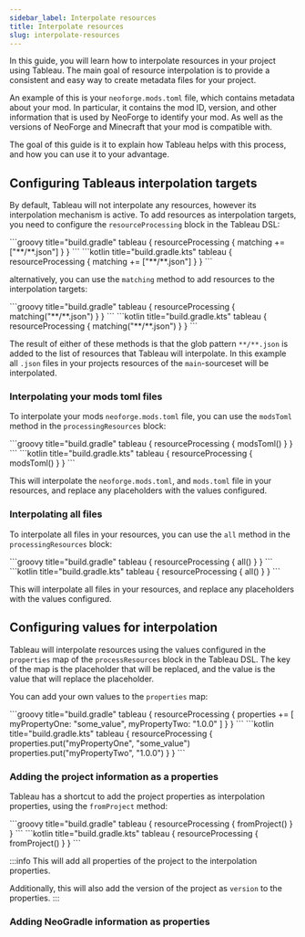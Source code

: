 ```yaml
---
sidebar_label: Interpolate resources
title: Interpolate resources
slug: interpolate-resources
---
```



In this guide, you will learn how to interpolate resources in your project using Tableau.
The main goal of resource interpolation is to provide a consistent and easy way to create metadata files for your project.

An example of this is your `neoforge.mods.toml` file, which contains metadata about your mod.
In particular, it contains the mod ID, version, and other information that is used by NeoForge to identify your mod.
As well as the versions of NeoForge and Minecraft that your mod is compatible with.

The goal of this guide is it to explain how Tableau helps with this process, and how you can use it to your advantage.

## Configuring Tableaus interpolation targets
By default, Tableau will not interpolate any resources, however its interpolation mechanism is active.
To add resources as interpolation targets, you need to configure the `resourceProcessing` block in the Tableau DSL:

<Tabs groupId="gradle-code">
    <TabItem value="groovy" label="Groovy">
        ```groovy title="build.gradle"
        tableau {
            resourceProcessing {
                matching += ["**/**.json"]
            }
        }
        ```
    </TabItem>
    <TabItem value="kotlin" label="Kotlin">
        ```kotlin title="build.gradle.kts"
        tableau {
            resourceProcessing {
                matching += ["**/**.json"]
            }
        }
        ```
    </TabItem>
</Tabs>

alternatively, you can use the `matching` method to add resources to the interpolation targets:

<Tabs groupId="gradle-code">
    <TabItem value="groovy" label="Groovy">
        ```groovy title="build.gradle"
        tableau {
            resourceProcessing {
                matching("**/**.json")
            }
        }
        ```
    </TabItem>
    <TabItem value="kotlin" label="Kotlin">
        ```kotlin title="build.gradle.kts"
        tableau {
            resourceProcessing {
                matching("**/**.json")
            }
        }
        ```
    </TabItem>
</Tabs>

The result of either of these methods is that the glob pattern `**/**.json` is added to the list of resources that Tableau will interpolate.
In this example all `.json` files in your projects resources of the `main`-sourceset will be interpolated.

### Interpolating your mods toml files
To interpolate your mods `neoforge.mods.toml` file, you can use the `modsToml` method in the `processingResources` block:

<Tabs groupId="gradle-code">
    <TabItem value="groovy" label="Groovy">
        ```groovy title="build.gradle"
        tableau {
            resourceProcessing {
                modsToml()
            }
        }
        ```
    </TabItem>
    <TabItem value="kotlin" label="Kotlin">
        ```kotlin title="build.gradle.kts"
        tableau {
            resourceProcessing {
                modsToml()
            }
        }
        ```
    </TabItem>
</Tabs>

This will interpolate the `neoforge.mods.toml`, and `mods.toml` file in your resources, and replace any placeholders with the values configured.

### Interpolating all files
To interpolate all files in your resources, you can use the `all` method in the `processingResources` block:

<Tabs groupId="gradle-code">
    <TabItem value="groovy" label="Groovy">
        ```groovy title="build.gradle"
        tableau {
            resourceProcessing {
                all()
            }
        }
        ```
    </TabItem>
    <TabItem value="kotlin" label="Kotlin">
        ```kotlin title="build.gradle.kts"
        tableau {
            resourceProcessing {
                all()
            }
        }
        ```
    </TabItem>
</Tabs>

This will interpolate all files in your resources, and replace any placeholders with the values configured.

## Configuring values for interpolation
Tableau will interpolate resources using the values configured in the `properties` map of the `processResources` block in the Tableau DSL.
The key of the map is the placeholder that will be replaced, and the value is the value that will replace the placeholder.

You can add your own values to the `properties` map:

<Tabs groupId="gradle-code">
    <TabItem value="groovy" label="Groovy">
        ```groovy title="build.gradle"
        tableau {
            resourceProcessing {
                properties += [
                    myPropertyOne: "some_value",
                    myPropertyTwo: "1.0.0"
                ]
            }
        }
        ```
    </TabItem>
    <TabItem value="kotlin" label="Kotlin">
        ```kotlin title="build.gradle.kts"
        tableau {
            resourceProcessing {
                properties.put("myPropertyOne", "some_value")
                properties.put("myPropertyTwo", "1.0.0")
            }
        }
        ```
    </TabItem>
</Tabs>

### Adding the project information as a properties
Tableau has a shortcut to add the project properties as interpolation properties, using the `fromProject` method:

<Tabs groupId="gradle-code">
    <TabItem value="groovy" label="Groovy">
        ```groovy title="build.gradle"
        tableau {
            resourceProcessing {
                fromProject()
            }
        }
        ```
    </TabItem>
    <TabItem value="kotlin" label="Kotlin">
        ```kotlin title="build.gradle.kts"
        tableau {
            resourceProcessing {
                fromProject()
            }
        }
        ```
    </TabItem>
</Tabs>

:::info
This will add all properties of the project to the interpolation properties.

Additionally, this will also add the version of the project as `version` to the properties.
:::

### Adding NeoGradle information as properties

